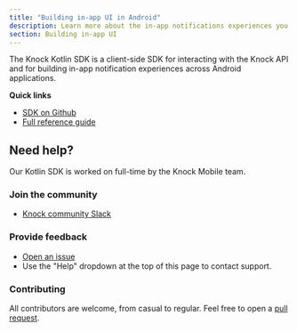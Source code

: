 ```yaml
---
title: "Building in-app UI in Android"
description: Learn more about the in-app notifications experiences you can build in Android with Knock.
section: Building in-app UI
---
```


The Knock Kotlin SDK is a client-side SDK for interacting with the Knock API and for building in-app notification experiences across Android applications.

**Quick links**

- [SDK on Github](https://github.com/knocklabs/knock-android)
- [Full reference guide](/in-app-ui/android/reference)

## Need help?

Our Kotlin SDK is worked on full-time by the Knock Mobile team.

### Join the community

- [Knock community Slack](https://knock.app/join-slack)

### Provide feedback

- [Open an issue](https://github.com/knocklabs/knock-android/issues/new)
- Use the "Help" dropdown at the top of this page to contact support.

### Contributing

All contributors are welcome, from casual to regular. Feel free to open a [pull request](https://github.com/knocklabs/knock-kotlin/pulls/new).
